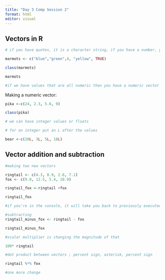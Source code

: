 ```yaml
---
title: "Day 3 Comp Session 2"
format: html
editor: visual
---
```


## Vectors in R

```r

# if you have quotes, it is a character string, if you have a number, you are trying to input it as a number. 

marmots <- c("blue","green",4, "yellow", TRUE)

class(marmots)

marmots

#if we have values that are all numeric then you have a numeric vector
```

Making a numeric vector:

```r
pika <-c(24, 2.3, 5.6, 9)

class(pika)
```

```r
# we can have integer values or floats

# for an integer put an L after the values

bear <-c(20L, 3L, 5L, 18L)
```

## Vector addition and subtraction

```r
#making two new vectors

ringtail <- c(4.3, 8.9, 2.6, 7.1)
fox <- c(9.0, 12.5, 5.4, 10.9)

ringtail_fox <-ringtail +fox 

ringtail_fox

#if you're in the console, it will take you back to previously executed lines of code. 

#subtracting
ringtail_minus_fox <- ringtail - fox

ringtail_minus_fox

#scalar multiplier is changing the magnitude of that

100* ringtail

#dot product between vectors ; percent sign, asterisk, percent sign

ringtail %*% fox 

#one more change 
```
